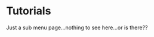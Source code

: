 <SEO
  title="Tutorials"
  description="Tutorials for using and installing themes and starters from Gatsby Theme Catalyst. Step by step guides from command line to a deployed site."
/>

# Tutorials

Just a sub menu page...nothing to see here...or is there??
